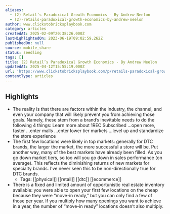 ```yaml
---
aliases:
  - (2) Retail’s Paradoxical Growth Economics - By Andrew Neelon
  - (2)-retails-paradoxical-growth-economics-by-andrew-neelon
author: www.clickstobricksplaybook.com
category: articles
createdAt: 2025-02-09T20:38:26.000Z
lastHighlightedOn: 2023-06-19T09:02:59.262Z
publishedOn: null
source: mobile_share
status: seedling
tags: []
title: (2) Retail’s Paradoxical Growth Economics - By Andrew Neelon
updatedAt: 2025-04-12T15:55:19.000Z
url: 'https://www.clickstobricksplaybook.com/p/retails-paradoxical-growth-economics'
contentType: articles
---
```

## Highlights

- The reality is that there are factors within the industry, the channel, and even your company that will likely prevent you from achieving those goals. Namely, these stem from a brand’s inevitable needs to do the following 4 things:
  Learn more about 1REC
  Subscribed
  …open more, faster
  …enter malls
  …enter lower tier markets
  …level up and standardize the store experience
- The first few locations were likely in top markets: generally for DTC brands, the larger the market, the more successful a store will be. Put another way, many of the best markets have already been filled. As you go down market tiers, so too will you go down in sales performance (on average). This reflects the diminishing returns of new markets for specialty brands. I’ve never seen this to be non-directionally true for DTC brands.
    - Tags: [[physical]] [[retail]] [[dtc]] [[ecommerce]]
- There is a fixed and limited amount of opportunistic real estate inventory available: you were able to open your first few locations on the cheap because they were “move-in ready,” but you can only find a few of those per year. If you multiply how many openings you want to achieve in a year, the number of “move-in ready” locations doesn’t also multiply.
